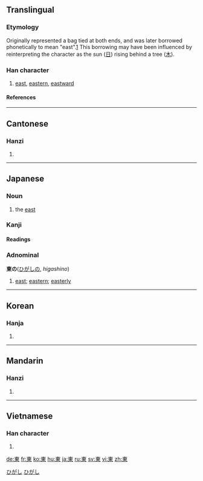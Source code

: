 {{see|东}}<!-- may be replaced by zh-forms -->
==Translingual==
{{stroke order|strokes=8}}

===Etymology===
Originally represented a bag tied at both ends, and was later borrowed phonetically to mean "east".[http://www.internationalscientific.org/CharacterASP/CharacterEtymology.aspx?characterInput=%E6%9D%B1&submitButton1=Etymology] This borrowing may have been influenced by reinterpreting the character as the sun ([[日]]) rising behind a tree ([[木]]).

===Han character===
{{Han char|rn=75|rad=木|as=04|sn=8|four=5090<sub>6</sub>|canj=木田 (DW)}}

# [[east]], [[eastern]], [[eastward]]

====References====
{{Han ref|kx=0513.120|dkj=14499|dj=0899.080|hdz=21165.040|uh=6771|ud=26481|bh=AA46|bd=43590}}

----

==Cantonese==

===Hanzi===
{{yue-hanzi|jyut=|y=[[dung1]]}}

# {{defn|Cantonese}}

----

==Japanese==

===Noun===
{{ja-noun|k|hira=ひがし|rom=higashi}}

# the [[east]]

===Kanji===
{{ja-kanji|grade=2|rs=木04}}

====Readings====
{{ja-readings|on=[[とう]] (tō)|kun=[[ひがし]] (higashi), [[あずま]] (azuma)}}

===Adnominal===
'''東の'''([[ひがし]]の, ''higashino'')

# [[east]]; [[eastern]]; [[easterly]]

[[Category:1000 Japanese basic words|ひがし]]
[[Category:Japanese adnominals|ひがし]]

----

==Korean==

===Hanja===
{{ko-hanja|hangeul=동|eumhun=|rv=dong|mr=tong|y=tong}}

# {{defn|Korean}}

----

==Mandarin==

===Hanzi===
{{cmn-hanzi|sim=东|pin=[[dōng]] ([[dong1]])|wg=tung<sup>1</sup>}}

# {{defn|Mandarin}}

----

==Vietnamese==

===Han character===
{{vi-hantu|đông <!--hốc-->}}

# {{defn|Vietnamese}}

[[de:東]]
[[fr:東]]
[[ko:東]]
[[hu:東]]
[[ja:東]]
[[ru:東]]
[[sv:東]]
[[vi:東]]
[[zh:東]]